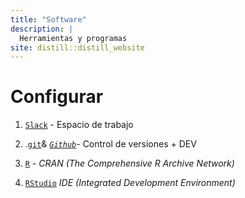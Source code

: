 ```yaml
---
title: "Software"
description: |
  Herramientas y programas
site: distill::distill_website
---
```


# Configurar

1.  [`Slack`](https://slack.com/intl/es-ar/) - Espacio de trabajo

2.  .[`git`](https://git-scm.com/)& [*`Github`*](https://github.com/)- Control de versiones + DEV

3.  [`R`](https://cran.r-project.org/) - *CRAN (The Comprehensive R Archive Network)*

4.  [`RStudio`](https://www.rstudio.com/products/rstudio/) *IDE (Integrated Development Environment)*
